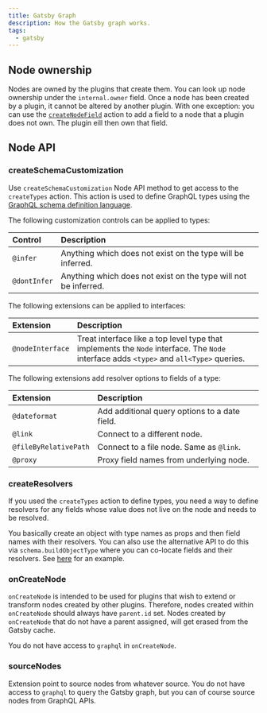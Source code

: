 ```yaml
---
title: Gatsby Graph
description: How the Gatsby graph works.
tags:
  - gatsby
---
```


## Node ownership

Nodes are owned by the plugins that create them. You can look up node ownership
under the `internal.owner` field. Once a node has been created by a plugin, it
cannot be altered by another plugin. With one exception: you can use the
[`createNodeField`](https://www.gatsbyjs.com/docs/actions/#createNodeField)
action to add a field to a node that a plugin does not own. The plugin eill then
own that field.

## Node API

### createSchemaCustomization

Use `createSchemaCustomization` Node API method to get access to the
`createTypes` action. This action is used to define GraphQL types using the
[GraphQL schema definition language](https://graphql.org/learn/schema/#type-system).

The following customization controls can be applied to types:

| Control      | Description                                                     |
| :----------- | :-------------------------------------------------------------- |
| `@infer`     | Anything which does not exist on the type will be inferred.     |
| `@dontInfer` | Anything which does not exist on the type will not be inferred. |

The following extensions can be applied to interfaces:

| Extension        | Description                                                                                                                             |
| :--------------- | :-------------------------------------------------------------------------------------------------------------------------------------- |
| `@nodeInterface` | Treat interface like a top level type that implements the `Node` interface. The `Node` interface adds `<type>` and `all<Type>` queries. |

The following extensions add resolver options to fields of a type:

| Extension             | Description                                   |
| :-------------------- | :-------------------------------------------- |
| `@dateformat`         | Add additional query options to a date field. |
| `@link`               | Connect to a different node.                  |
| `@fileByRelativePath` | Connect to a file node. Same as `@link`.      |
| `@proxy`              | Proxy field names from underlying node.       |

### createResolvers

If you used the `createTypes` action to define types, you need a way to define
resolvers for any fields whose value does not live on the node and needs to be
resolved.

You basically create an object with type names as props and then field names
with their resolvers. You can also use the alternative API to do this via
`schema.buildObjectType` where you can co-locate fields and their resolvers. See
[here](https://github.com/gatsbyjs/gatsby/blob/master/packages/gatsby-plugin-mdx/gatsby/source-nodes.js)
for an example.

### onCreateNode

`onCreateNode` is intended to be used for plugins that wish to extend or
transform nodes created by other plugins. Therefore, nodes created within
`onCreateNode` should always have `parent.id` set. Nodes created by
`onCreateNode` that do not have a parent assigned, will get erased from the
Gatsby cache.

You do not have access to `graphql` in `onCreateNode`.

### sourceNodes

Extension point to source nodes from whatever source. You do not have access to
`graphql` to query the Gatsby graph, but you can of course source nodes from
GraphQL APIs.
